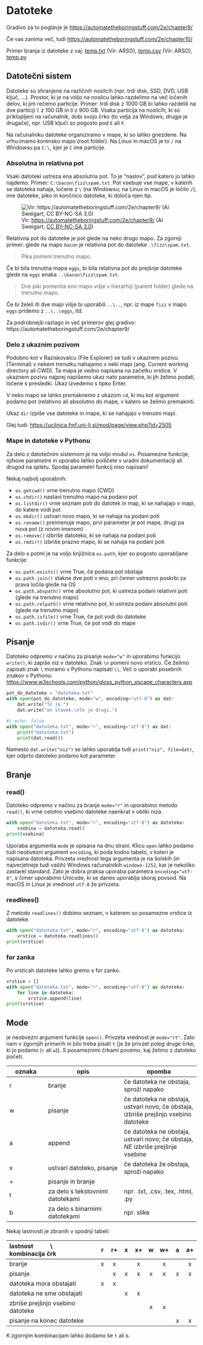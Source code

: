 # Datoteke

Gradivo za to poglavje je
<https://automatetheboringstuff.com/2e/chapter9/>

Če vas zanima več, tudi
<https://automatetheboringstuff.com/2e/chapter10/>

Primer branja iz datoteke z vaj:
[temp.txt](https://storage.rokuk.org/python/temp.txt) (Vir: ARSO),
[temp.csv](https://storage.rokuk.org/python/temp.csv) (Vir: ARSO),
[temp.py](https://storage.rokuk.org/python/temp.py)

## Datotečni sistem

Datoteke so shranjene na različnih nosilcih (npr. trdi disk, SSD, DVD,
USB ključ, ...). Prostor, ki je na voljo na nosilcu lahko razdelimo na
več ločenih delov, ki jim rečemo particije. Primer: trdi disk z 1000 GB
bi lahko razdelili na dve particiji `C` z 100 GB in `D` z 900 GB. Vsaka
particija na nosilcih, ki so priklopljeni na računalnik, dobi svojo črko
(to velja za Windows, drugje je drugače), npr. USB ključi so pogosto pod
`E` ali `F`.

Na računalniku datoteke organiziramo v mape, ki so lahko gnezdene. Na
vrhu imamo korensko mapo (root folder). Na Linux in macOS je to `/` na
Windowsu pa `C:\`, kjer je `C` ime particije.

### Absolutna in relativna pot

Vsaki datoteki ustreza ena absolutna pot. To je "naslov", pod katero jo
lahko najdemo. Primer: `C:\bacon\fizz\spam.txt`. Pot vsebuje vse mape, v
katerih se datoteka nahaja, ločene z `\` (na Windowsu; na Linux in macOS
je ločilo `/`), ime datoteke, piko in končnico datoteke, ki določa njen
tip.

![Vir: <https://automatetheboringstuff.com/2e/chapter9/> (Al Sweigart,
[CC BY-NC-SA
3.0](https://creativecommons.org/licenses/by-nc-sa/3.0/))](./images/paths.jpeg "Primer absolutnih in relativnih poti")

Relativna pot do datoteke je pot glede na neko drugo mapo. Za zgornji
primer: glede na mapo `bacon` je relativna pot do datoteke
`.\fizz\spam.txt`.

> Pika pomeni trenutno mapo.

Če bi bila trenutna mapa `eggs`, bi bila relativna pot do prejšnje
datoteke glede na `eggs` enaka `..\bacon\fizz\spam.txt`.

> Dve piki pomenita eno mapo višje v hierarhiji (parent folder) glede na
> trenutno mapo.

Če bi želeli iti dve mapi višje bi uporabili `..\..`, npr. iz mape
`fizz` v mapo `eggs` pridemo z `..\..\eggs`, itd.

Za podrobnejši razlago in več primerov glej gradivo:
https://automatetheboringstuff.com/2e/chapter9/

### Delo z ukaznim pozivom

Podobno kot v Raziskovalcu (File Explorer) se tudi v ukaznem pozivu
(Terminal) v nekem trenutku nahajamo v neki mapi (ang. Current working
directory ali CWD). Ta mapa je vedno napisana na začetku vrstice. V
ukaznem pozivu najprej napišemo ukaz nato parametre, ki jih želimo
podati, ločene s presledki. Ukaz izvedemo s tipko Enter.

V neko mapo se lahko premaknemo z ukazom `cd`, ki mu kot argument podamo
pot (relativno ali absolutno do mape, v katero se želimo premakniti.

Ukaz `dir` izpiše vse datoteke in mape, ki se nahajajo v trenutni mapi.

Glej tudi: <https://ucilnica.fmf.uni-lj.si/mod/page/view.php?id=2505>

### Mape in datoteke v Pythonu

Za delo z datotečnim sistemom je na voljo modul `os`. Posamezne
funkcije, njihove parametre in uporabo lahko poiščete v uradni
dokumentaciji ali drugod na spletu. Spodaj parametri funkcij niso
napisani!

Nekaj najbolj uporabnih:

-   `os.getcwd()` vrne trenutno mapo (CWD)
-   `os.chdir()` nastavi trenutno mapo na podano pot
-   `os.listdir()` vrne seznam poti do datotek in map, ki se nahajajo v
    mapi, do katere vodi pot
-   `os.mkdir()` ustvari novo mapo, ki se nahaja na podani poti
-   `os.rename()` preimenuje mapo, prvi parameter je pot mape, drugi pa
    nova pot (z novim imenom)
-   `os.remove()` izbriše datoteko, ki se nahaja na podani poti
-   `os.rmdir()` izbriše prazno mapo, ki se nahaja na podani poti

Za delo s potmi je na voljo knjižnica `os.path`, kjer so pogosto
uporabljane funkcije:

-   `os.path.exists()` vrne True, če podana pot obstaja
-   `os.path.join()` stakne dve poti v eno, pri čemer ustrezno poskrbi
    za prava ločila glede na OS
-   `os.path.abspath()` vrne absolutno pot, ki ustreza podani relativni
    poti (glede na trenutno mapo)
-   `os.path.relpath()` vrne relativno pot, ki ustreza podani absolutni
    poti (glede na trenutno mapo)
-   `os.path.isfile()` vrne True, če pot vodi do datoteke
-   `os.path.isdir()` vrne True, če pot vodi do mape

## Pisanje

Datoteko odpremo v načinu za pisanje `mode="w"` in uporabimo funkcijo
`write()`, ki zapiše niz v datoteko. Znak `\n` pomeni novo vrstico. Če
želimo zapisati znak `\` moramo v Pythonu napisati `\\`. Več o uporabi
posebnih znakov v Pythonu:
<https://www.w3schools.com/python/gloss_python_escape_characters.asp>

```python
pot_do_datoteke = "datoteka.txt"
with open(pot_do_datoteke, mode="w", encoding="utf-8") as dat:
    dat.write("To je ")
    dat.write("en stavek.\nTo je drugi.")
```

```python
#| echo: false
with open("datoteka.txt", mode="r", encoding="utf-8") as dat:
    print("datoteka.txt")
    print(dat.read())
```

Namesto `dat.write("niz")` se lahko uporablja tudi
`print("niz", file=dat)`, kjer odprto datoteko podamo kot parameter.

## Branje

### read()

Datoteko odpremo v načinu za branje `mode="r"` in uporabimo metodo
`read()`, ki vrne celotno vsebino datoteke naenkrat v obliki niza.

```python
with open("datoteka.txt", mode="r", encoding="utf-8") as datoteka:
    vsebina = datoteka.read()
print(vsebina)
```

Uporaba argumenta `mode` je opisana na dnu strani. Klicu `open` lahko
podamo tudi neobvezni argument `encoding`, ki poda kodno tabelo, v
kateri je napisana datoteka. Privzeta vrednost tega argumenta je na
šolskih (in najverjetneje tudi vaših) Windows računalnikih
`windows-1252`, kar je nekoliko zastarel standard. Zato je dobra praksa
uporaba parametra `encoding="utf-8"`, s čimer uporabimo Unicode, ki se
danes uporablja skoraj povsod. Na macOS in Linux je vrednost `utf-8` že
privzeta.

### readlines()

Z metodo `readlines()` dobimo seznam, v katerem so posamezne vrstice iz
datoteke.

```python
with open("datoteka.txt", mode="r", encoding="utf-8") as datoteka:
    vrstice = datoteka.readlines()
print(vrstice)
```

### for zanka

Po vrsticah datoteke lahko gremo s for zanko.

```python
vrstice = []
with open("datoteka.txt", mode="r", encoding="utf-8") as datoteka:
    for line in datoteka:
        vrstice.append(line)
print(vrstice)
```

## Mode

je neobvezni argument funkcije `open()`. Privzeta vrednost je
`mode="rt"`. Zato nam v zgornjih primerih ni bilo treba pisati `t` (je
že privzet poleg druge črke, ki jo podamo (`r` ali `w`)). S posameznimi
črkami povemo, kaj želimo z datoteko početi.

| oznaka | opis                             | opomba                                                                              |
|---------------|-----------------------------|-----------------------------|
| r      | branje                           | če datoteka ne obstaja, sproži napako                                               |
| w      | pisanje                          | če datoteka ne obstaja, ustvari novo; če obstaja, izbriše prejšnjo vsebino datoteke |
| a      | append                           | če datoteka ne obstaja, ustvari novo; če obstaja, *NE* izbriše prejšnje vsebine     |
| x      | ustvari datoteko, pisanje        | če datoteka že obstaja, sproži napako                                               |
| \+     | pisanje in branje                |                                                                                     |
| t      | za delo s tekstovnimi datotekami | npr. .txt, .csv, .tex, .html, .py                                                   |
| b      | za delo s binarnimi datotekami   | npr. slike                                                                          |

Nekaj lastnosti je zbranih v spodnji tabeli:

| lastnost     \\     kombinacija črk |  r  | r+  |  x  | x+  |  w  | w+  |  a  | a+  |
|:------------------------------------|:---:|:---:|:---:|:---:|:---:|:---:|:---:|:---:|
| branje                              |  x  |  x  |     |  x  |     |  x  |     |  x  |
| pisanje                             |     |  x  |  x  |  x  |  x  |  x  |  x  |  x  |
| datoteka mora obstajati             |  x  |  x  |     |     |     |     |     |     |
| datoteka ne sme obstajati           |     |     |  x  |  x  |     |     |     |     |
| zbriše prejšnjo vsebino datoteke    |     |     |     |     |  x  |  x  |     |     |
| pisanje na konec datoteke           |     |     |     |     |     |     |  x  |  x  |

K zgornjim kombinacijam lahko dodamo še `t` ali `b`.
